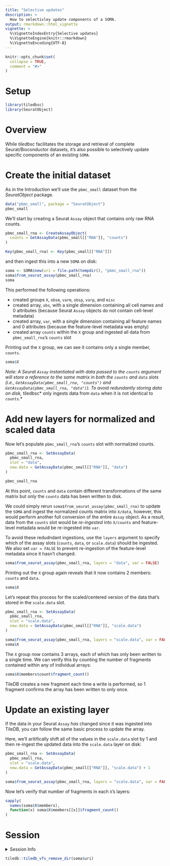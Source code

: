 ```yaml
---
title: "Selective updates"
description: >
  How to selectivley update components of a SOMA.
output: rmarkdown::html_vignette
vignette: >
  %\VignetteIndexEntry{Selective updates}
  %\VignetteEngine{knitr::rmarkdown}
  %\VignetteEncoding{UTF-8}
---
```


```r
knitr::opts_chunk$set(
  collapse = TRUE,
  comment = "#>"
)
```

# Setup

```r
library(tiledbsc)
library(SeuratObject)
```

# Overview


While *tiledbsc* facilitates the storage and retrieval of complete Seurat/Bioconductor datasets, it's also possible to selectively update specific components of an existing `SOMA`.

# Create the initial dataset

As in the Introduction we'll use the `pbmc_small` dataset from the *SeuratObject* package.

```r
data("pbmc_small", package = "SeuratObject")
pbmc_small
```


We'll start by creating a Seurat `Assay` object that contains only raw RNA counts.

```r
pbmc_small_rna <- CreateAssayObject(
  counts = GetAssayData(pbmc_small[["RNA"]], "counts")
)

Key(pbmc_small_rna) <- Key(pbmc_small[["RNA"]])
```

and then ingest this into a new `SOMA` on disk:

```r
soma <- SOMA$new(uri = file.path(tempdir(), "pbmc_small_rna"))
soma$from_seurat_assay(pbmc_small_rna)
soma
```

This performed the following operations:

- created groups `X`, `obsm`, `varm`, `obsp`, `varp`, and `misc`
- created array, `obs`, with a single dimension containing all cell names and 0 attributes (because Seurat `Assay` objects do not contain cell-level metadata)
- created array, `var`, with a single dimension containing all feature names and 0 attributes (because the feature-level metadata was empty)
- created array `counts` within the `X` group and ingested all data from `pbmc_small_rna`'s `counts` slot

Printing out the `X` group, we can see it contains only a single member, `counts`.

```r
soma$X
```

*Note: A Seurat `Assay` instantiated with data passed to the `counts` argument will store a reference to the same matrix in both the `counts` and `data` slots (i.e., `GetAssayData(pbmc_small_rna, "counts")` and `GetAssayData(pbmc_small_rna, "data")`). To avoid redundantly storing data on disk, *tiledbsc* only ingests data from `data` when it is not identical to `counts`.*

# Add new layers for normalized and scaled data

Now let's populate `pbmc_small_rna`'s `counts` slot with normalized counts.

```r
pbmc_small_rna <- SetAssayData(
  pbmc_small_rna,
  slot = "data",
  new.data = GetAssayData(pbmc_small[["RNA"]], "data")
)

pbmc_small_rna
```

At this point, `counts` and `data` contain different transformations of the same matrix but only the `counts` data has been written to disk.

We could simply rerun `soma$from_seurat_assay(pbmc_small_rna)` to update the `SOMA` and ingest the normalized counts matrix into `X/data`, however, this
would perform another full conversion of the entire `Assay` object. As a result, data from the `counts` slot would be *re-ingested* into `X/counts` and feature-level metadata would be re-ingested into `var`.

To avoid these redudndant ingestions, use the `layers` argument to specify which of the assay slots (`counts`, `data`, or `scale.data`) should be ingested. We also set `var = FALSE` to prevent re-ingestion of the feature-level metadata since it hasn't changed.

```r
soma$from_seurat_assay(pbmc_small_rna, layers = "data", var = FALSE)
```

Printing out the `X` group again reveals that it now contains 2 members: `counts` and `data`.

```r
soma$X
```

Let's repeat this process for the scaled/centered version of the data that's stored in the `scale.data` slot.

```r
pbmc_small_rna <- SetAssayData(
  pbmc_small_rna,
  slot = "scale.data",
  new.data = GetAssayData(pbmc_small[["RNA"]], "scale.data")
)

soma$from_seurat_assay(pbmc_small_rna, layers = "scale.data", var = FALSE)
soma$X
```

The `X` group now contains 3 arrays, each of which has only been written to a single time. We can verify this by counting the number of fragments contained within any of individual arrays:

```r
soma$X$members$count$fragment_count()
```

TileDB creates a new fragment each time a write is performed, so 1 fragment confirms the array has been written to only once.

# Update an existing layer

If the data in your Seurat `Assay` _has_ changed since it was ingested into TileDB, you can follow the same basic process to update the array.

Here, we'll aritifically shift all of the values in the `scale.data` slot by 1 and then re-ingest the updated data into the `scale.data` layer on disk:

```r
pbmc_small_rna <- SetAssayData(
  pbmc_small_rna,
  slot = "scale.data",
  new.data = GetAssayData(pbmc_small[["RNA"]], "scale.data") + 1
)

soma$from_seurat_assay(pbmc_small_rna, layers = "scale.data", var = FALSE)
```

Now let's verify that number of fragments in each `X`'s layers:

```r
sapply(
  names(soma$X$members),
  function(x) soma$X$members[[x]]$fragment_count()
)
```


# Session

<details>
  <summary>Session Info</summary>
```r
sessionInfo()
```
</details>

```r
tiledb::tiledb_vfs_remove_dir(soma$uri)
```
